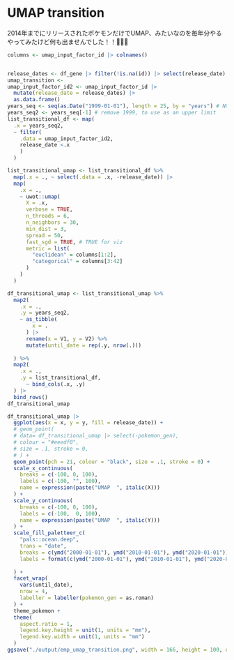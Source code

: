 # UMAP transition


2014年までにリリースされたポケモンだけでUMAP、みたいなのを毎年分やる
やってみたけど何も出ませんでした！！💩💩💩
```r
columns <- umap_input_factor_id |> colnames()


release_dates <- df_gene |> filter(!is.na(id)) |> select(release_date) |> pull()
umap_transition <- 
umap_input_factor_id2 <- umap_input_factor_id |> 
  mutate(release_date = release_dates) |> 
  as.data.frame()
years_seq <- seq(as.Date("1999-01-01"), length = 25, by = "years") # NOT 2009!! the same thing as in 06
years_seq2 <- years_seq[-1] # remove 1999, to use as an upper limit
list_transitional_df <- map(
  .x = years_seq2,
  ~ filter(
    .data = umap_input_factor_id2,
    release_date <.x
    ) 
  ) 

list_transitional_umap <- list_transitional_df %>%
  map(.x = ., ~ select(.data = .x, -release_date)) |> 
  map(
    .x = .,
    ~ uwot::umap(
      X = .x,
      verbose = TRUE, 
      n_threads = 6,
      n_neighbors = 30,
      min_dist = 3,
      spread = 50,
      fast_sgd = TRUE, # TRUE for viz 
      metric = list(
        "euclidean" = columns[1:2],
        "categorical" = columns[3:42]
      )
    )
  )

df_transitional_umap <- list_transitional_umap %>%
  map2(
    .x = .,
    .y = years_seq2,
    ~ as_tibble(
        x = .
      ) |> 
      rename(x = V1, y = V2) %>%
      mutate(until_date = rep(.y, nrow(.)))
      
  ) %>%
  map2(
    .x = .,
    .y = list_transitional_df,
      ~ bind_cols(.x, .y)
  ) |> 
  bind_rows()
df_transitional_umap
```

```r
df_transitional_umap |> 
  ggplot(aes(x = x, y = y, fill = release_date)) +
  # geom_point(
  # data= df_transitional_umap |> select(-pokemon_gen),
  # colour = "#eeedf0",
  # size = .1, stroke = 0,
  # ) +
  geom_point(pch = 21, colour = "black", size = .1, stroke = 0) +
  scale_x_continuous(
    breaks = c(-100, 0, 100),
    labels = c(-100, "", 100),
    name = expression(paste("UMAP  ", italic(X)))
  ) +
  scale_y_continuous(
    breaks = c(-100, 0, 100),
    labels = c(-100,  0, 100),
    name = expression(paste("UMAP  ", italic(Y)))
  ) +
  scale_fill_paletteer_c(
    "pals::ocean.deep",
    trans = "date",
    breaks = c(ymd("2000-01-01"), ymd("2010-01-01"), ymd("2020-01-01")),
    labels = format(c(ymd("2000-01-01"), ymd("2010-01-01"), ymd("2020-01-01")), "%Y"),
    
  ) +
  facet_wrap(
    vars(until_date),
    nrow = 4,
    labeller = labeller(pokemon_gen = as.roman)
  ) +
  theme_pokemon +
  theme(
    aspect.ratio = 1,
    legend.key.height = unit(1, units = "mm"),
    legend.key.width = unit(1, units = "mm")
  )
ggsave("./output/emp_umap_transition.png", width = 166, height = 100, unit = "mm", dpi = 600)

```


